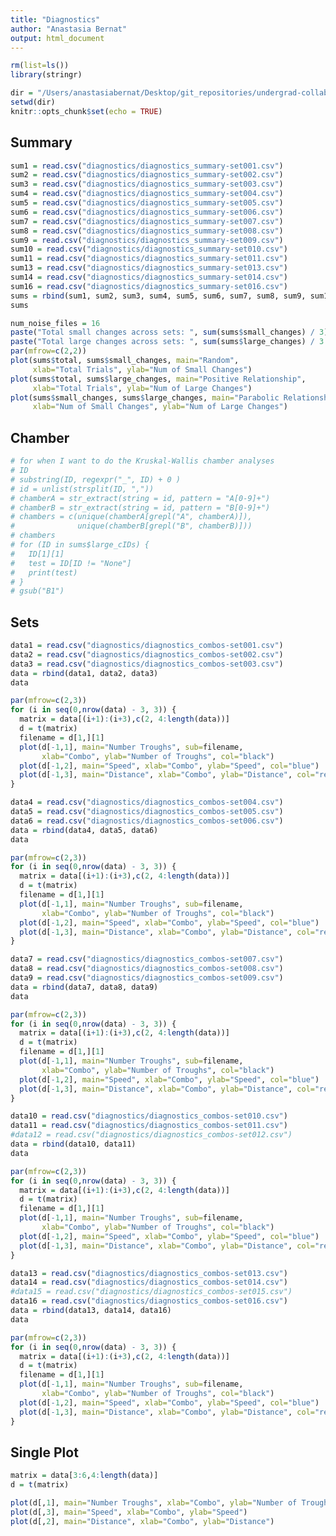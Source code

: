 ```yaml
---
title: "Diagnostics"
author: "Anastasia Bernat"
output: html_document
---
```


```r
rm(list=ls())
library(stringr)

dir = "/Users/anastasiabernat/Desktop/git_repositories/undergrad-collabs/max_speed/"
setwd(dir)
knitr::opts_chunk$set(echo = TRUE)
```

## Summary 

```r
sum1 = read.csv("diagnostics/diagnostics_summary-set001.csv")
sum2 = read.csv("diagnostics/diagnostics_summary-set002.csv")
sum3 = read.csv("diagnostics/diagnostics_summary-set003.csv")
sum4 = read.csv("diagnostics/diagnostics_summary-set004.csv")
sum5 = read.csv("diagnostics/diagnostics_summary-set005.csv")
sum6 = read.csv("diagnostics/diagnostics_summary-set006.csv")
sum7 = read.csv("diagnostics/diagnostics_summary-set007.csv")
sum8 = read.csv("diagnostics/diagnostics_summary-set008.csv")
sum9 = read.csv("diagnostics/diagnostics_summary-set009.csv")
sum10 = read.csv("diagnostics/diagnostics_summary-set010.csv")
sum11 = read.csv("diagnostics/diagnostics_summary-set011.csv")
sum13 = read.csv("diagnostics/diagnostics_summary-set013.csv")
sum14 = read.csv("diagnostics/diagnostics_summary-set014.csv")
sum16 = read.csv("diagnostics/diagnostics_summary-set016.csv")
sums = rbind(sum1, sum2, sum3, sum4, sum5, sum6, sum7, sum8, sum9, sum10, sum11, sum13, sum14, sum16)
sums
```
```r
num_noise_files = 16
paste("Total small changes across sets: ", sum(sums$small_changes) / 3)
paste("Total large changes across sets: ", sum(sums$large_changes) / 3 - num_noise_files) 
par(mfrow=c(2,2))
plot(sums$total, sums$small_changes, main="Random", 
     xlab="Total Trials", ylab="Num of Small Changes")
plot(sums$total, sums$large_changes, main="Positive Relationship", 
     xlab="Total Trials", ylab="Num of Large Changes")
plot(sums$small_changes, sums$large_changes, main="Parabolic Relationship?", 
     xlab="Num of Small Changes", ylab="Num of Large Changes")
```

## Chamber

```r
# for when I want to do the Kruskal-Wallis chamber analyses
# ID
# substring(ID, regexpr("_", ID) + 0 )
# id = unlist(strsplit(ID, ","))
# chamberA = str_extract(string = id, pattern = "A[0-9]+")
# chamberB = str_extract(string = id, pattern = "B[0-9]+")
# chambers = c(unique(chamberA[grepl("A", chamberA)]), 
#              unique(chamberB[grepl("B", chamberB)]))
# chambers
# for (ID in sums$large_cIDs) {
#   ID[1][1]
#   test = ID[ID != "None"]
#   print(test)
# }
# gsub("B1")
```


## Sets 

```r
data1 = read.csv("diagnostics/diagnostics_combos-set001.csv")
data2 = read.csv("diagnostics/diagnostics_combos-set002.csv")
data3 = read.csv("diagnostics/diagnostics_combos-set003.csv")
data = rbind(data1, data2, data3)
data
```

```r
par(mfrow=c(2,3))
for (i in seq(0,nrow(data) - 3, 3)) {
  matrix = data[(i+1):(i+3),c(2, 4:length(data))]
  d = t(matrix)
  filename = d[1,][1]
  plot(d[-1,1], main="Number Troughs", sub=filename, 
       xlab="Combo", ylab="Number of Troughs", col="black")
  plot(d[-1,2], main="Speed", xlab="Combo", ylab="Speed", col="blue")
  plot(d[-1,3], main="Distance", xlab="Combo", ylab="Distance", col="red")
}
```

```r
data4 = read.csv("diagnostics/diagnostics_combos-set004.csv")
data5 = read.csv("diagnostics/diagnostics_combos-set005.csv")
data6 = read.csv("diagnostics/diagnostics_combos-set006.csv")
data = rbind(data4, data5, data6)
data
```
```r
par(mfrow=c(2,3))
for (i in seq(0,nrow(data) - 3, 3)) {
  matrix = data[(i+1):(i+3),c(2, 4:length(data))]
  d = t(matrix)
  filename = d[1,][1]
  plot(d[-1,1], main="Number Troughs", sub=filename, 
       xlab="Combo", ylab="Number of Troughs", col="black")
  plot(d[-1,2], main="Speed", xlab="Combo", ylab="Speed", col="blue")
  plot(d[-1,3], main="Distance", xlab="Combo", ylab="Distance", col="red")
}
```

```r
data7 = read.csv("diagnostics/diagnostics_combos-set007.csv")
data8 = read.csv("diagnostics/diagnostics_combos-set008.csv")
data9 = read.csv("diagnostics/diagnostics_combos-set009.csv")
data = rbind(data7, data8, data9)
data
```

```r
par(mfrow=c(2,3))
for (i in seq(0,nrow(data) - 3, 3)) {
  matrix = data[(i+1):(i+3),c(2, 4:length(data))]
  d = t(matrix)
  filename = d[1,][1]
  plot(d[-1,1], main="Number Troughs", sub=filename, 
       xlab="Combo", ylab="Number of Troughs", col="black")
  plot(d[-1,2], main="Speed", xlab="Combo", ylab="Speed", col="blue")
  plot(d[-1,3], main="Distance", xlab="Combo", ylab="Distance", col="red")
}
```

```r
data10 = read.csv("diagnostics/diagnostics_combos-set010.csv")
data11 = read.csv("diagnostics/diagnostics_combos-set011.csv")
#data12 = read.csv("diagnostics/diagnostics_combos-set012.csv")
data = rbind(data10, data11)
data
```

```r
par(mfrow=c(2,3))
for (i in seq(0,nrow(data) - 3, 3)) {
  matrix = data[(i+1):(i+3),c(2, 4:length(data))]
  d = t(matrix)
  filename = d[1,][1]
  plot(d[-1,1], main="Number Troughs", sub=filename, 
       xlab="Combo", ylab="Number of Troughs", col="black")
  plot(d[-1,2], main="Speed", xlab="Combo", ylab="Speed", col="blue")
  plot(d[-1,3], main="Distance", xlab="Combo", ylab="Distance", col="red")
}
```

```r
data13 = read.csv("diagnostics/diagnostics_combos-set013.csv")
data14 = read.csv("diagnostics/diagnostics_combos-set014.csv")
#data15 = read.csv("diagnostics/diagnostics_combos-set015.csv")
data16 = read.csv("diagnostics/diagnostics_combos-set016.csv")
data = rbind(data13, data14, data16)
data
```

```r
par(mfrow=c(2,3))
for (i in seq(0,nrow(data) - 3, 3)) {
  matrix = data[(i+1):(i+3),c(2, 4:length(data))]
  d = t(matrix)
  filename = d[1,][1]
  plot(d[-1,1], main="Number Troughs", sub=filename, 
       xlab="Combo", ylab="Number of Troughs", col="black")
  plot(d[-1,2], main="Speed", xlab="Combo", ylab="Speed", col="blue")
  plot(d[-1,3], main="Distance", xlab="Combo", ylab="Distance", col="red")
}
```

## Single Plot

```r
matrix = data[3:6,4:length(data)]
d = t(matrix)

plot(d[,1], main="Number Troughs", xlab="Combo", ylab="Number of Troughs")
plot(d[,3], main="Speed", xlab="Combo", ylab="Speed")
plot(d[,2], main="Distance", xlab="Combo", ylab="Distance")
```




